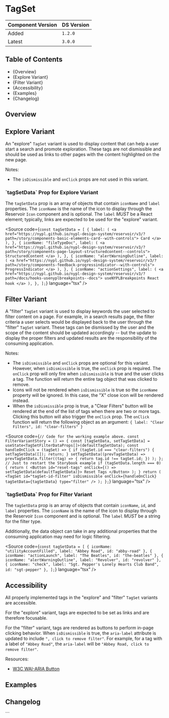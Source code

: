 

<Meta of={TagSetStories} />

# TagSet

| Component Version | DS Version |
| ----------------- | ---------- |
| Added             | `1.2.0`    |
| Latest            | `3.0.0`    |

## Table of Contents

- {<Link href="#overview" target="_self">Overview</Link>}
- {<Link href="#explore-variant" target="_self">Explore Variant</Link>}
- {<Link href="#filter-variant" target="_self">Filter Variant</Link>}
- {<Link href="#accessibility" target="_self">Accessibility</Link>}
- {<Link href="#examples" target="_self">Examples</Link>}
- {<Link href="#changelog" target="_self">Changelog</Link>}

## Overview

<Description of={TagSetStories} />

## Explore Variant

An "explore" `TagSet` variant is used to display content that can help a user
start a search and promote exploration. These tags are not dismissible and
should be used as links to other pages with the content highlighted on the new
page.

Notes:

- The `isDismissible` and `onClick` props are not used in this variant.

<Canvas of={TagSetStories.ExploreVariant} />

<ArgTypes of={TagSetStories.ExploreVariant} />

### \`tagSetData\` Prop for Explore Variant

The `tagSetData` prop is an array of objects that contain `iconName` and `label`
properties. The `iconName` is the name of the icon to display through the
Reservoir `Icon` component and is optional. The `label` _MUST_ be a React
element; typically, links are expected to be used for the "explore" variant.

<Source
  code={`
const tagSetData = [
  {
    label: (
      <a href="https://nypl.github.io/nypl-design-system/reservoir/v3/?path=/story/components-basic-elements-card--with-controls">
        Card
      </a>
    ),
  },
  {
    iconName: "fileTypeDoc",
    label: (
      <a href="https://nypl.github.io/nypl-design-system/reservoir/v3/?path=/story/components-page-layout-structuredcontent--controls">
        StructuredContent
      </a>
    ),
  },
  {
    iconName: "alertWarningOutline",
    label: (
      <a href="https://nypl.github.io/nypl-design-system/reservoir/v3/?path=/story/components-feedback-progressindicator--with-controls">
        ProgressIndicator
      </a>
    ),
  },
  {
    iconName: "actionSettings",
    label: (
      <a href="https://nypl.github.io/nypl-design-system/reservoir/v3/?path=/docs/hooks-usenyplbreakpoints--docs">
        useNYPLBreakpoints React hook
      </a>
    ),
  },
];
`}
  language="tsx"
/>

## Filter Variant

A "filter" `TagSet` variant is used to display keywords the user selected to
filter content on a page. For example, in a search results page, the filter
criteria a user selects would be displayed back to the user through the "filter"
`TagSet` variant. These tags can be dismissed by the user and the scope of the
content should be updated accordingly -- but the update to display the proper
filters and updated results are the responsibility of the consuming application.

Notes:

- The `isDismissible` and `onClick` props are optional for this variant. However,
  when `isDismissible` is true, the `onClick` prop is required. The `onClick`
  prop will only fire when `isDismissible` is true and the user clicks a tag.
  The function will return the entire tag object that was clicked to remove.
- Icons will not be rendered when `isDismissible` is true so the `iconName`
  property will be ignored. In this case, the "X" close icon will be
  rendered instead.
- When the `isDismissible` prop is true, a "Clear Filters" button will be
  rendered at the end of the list of tags when there are two or more tags.
  Clicking this button will also trigger the `onClick` prop. The `onClick`
  function will return the following object as an argument:
  `{ label: "Clear Filters", id: "clear-filters" }`

<Canvas of={TagSetStories.FilterVariant} />

<Source
  code={`
// Code for the working example above.
const FilterVariantStory = () => {
  const [tagSetData, setTagSetData] =
    useState<TagSetFilterDataProps[]>(defaultTagSetData);
  const handleOnClick = (tagSet) => {
    if (tagSet.id === "clear-filters") {
      setTagSetData([]);
      return;
    }
    setTagSetData((prevTagSetData) =>
      prevTagSetData.filter((tag) => {
        return tag.id !== tagSet.id;
      })
    );
  };
  // Just to restart the Storybook example
  if (tagSetData.length === 0) {
    return (
      <Button id="reset-tags" onClick={() => setTagSetData(defaultTagSetData)}>
        Reset Tags
      </Button>
    );
  }
  return (
    <TagSet
      id="tagSet-id-filter"
      isDismissible
      onClick={handleOnClick}
      tagSetData={tagSetData}
      type="filter"
    />
  );
};
`}
  language="tsx"
/>

<ArgTypes of={TagSetStories.FilterVariant} />

### \`tagSetData\` Prop for Filter Variant

The `tagSetData` prop is an array of objects that contain `iconName`, `id`, and
`label` properties. The `iconName` is the name of the icon to display through
the Reservoir `Icon` component and is optional. The `label` _MUST_ be a string
for the filter type.

Additionally, the data object can take in any additional properties that the
consuming application may need for logic filtering.

<Source
  code={`
const tagSetData = [
  { iconName: "utilityAccountFilled", label: "Abbey Road", id: "abby-road" },
  { iconName: "actionLaunch", label: "The Beatles", id: "the-beatles" },
  { iconName: "alertWarningOutline", label: "Revolver", id: "revolver" },
  { iconName: "check", label: "Sgt. Pepper's Lonely Hearts Club Band", id: "sgt-pepper" },
];
`}
  language="tsx"
/>

## Accessibility

All properly implemented tags in the "explore" and "filter" `TagSet` variants
are accessible.

For the "explore" variant, tags are expected to be set as links and are
therefore focusable.

For the "filter" variant, tags are rendered as buttons to perform in-page
clicking behavior. When `isDismissible` is true, the `aria-label` attribute is
updated to include `", click to remove filter"`. For example, for a tag with a
label of `"Abbey Road"`, the `aria-label` will be `"Abbey Road, click to remove filter"`.

Resources:

- [W3C WAI-ARIA Button](https://www.w3.org/WAI/ARIA/apg/patterns/button/)

## Examples

<Canvas of={TagSetStories.FormattingExamples} />

## Changelog

<ComponentChangelogTable changelogData={changelogData} />
```
